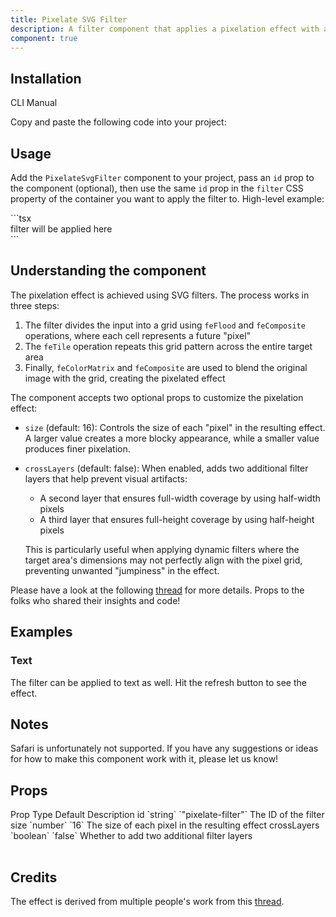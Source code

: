 ```yaml
---
title: Pixelate SVG Filter
description: A filter component that applies a pixelation effect with an SVG filter. Safari is not supported.
component: true
---
```


<ComponentPreview name="pixelate-svg-filter-demo" />

## Installation

<Tabs defaultValue="cli">

<TabsList>
  <TabsTrigger value="cli">CLI</TabsTrigger>
  <TabsTrigger value="manual">Manual</TabsTrigger>
</TabsList>
<TabsContent value="cli">

<InstallTabs command="shadcn@latest add &quot;https://fancycomponents.dev/r/pixelate-svg-filter.json&quot;" npx />

</TabsContent>
<TabsContent value="manual">

<Steps>

<Step>Copy and paste the following code into your project:</Step>

<ComponentSource name="pixelate-svg-filter" />

</Steps>

</TabsContent>
</Tabs>

## Usage

Add the `PixelateSvgFilter` component to your project, pass an `id` prop to the component (optional), then use the same `id` prop in the `filter` CSS property of the container you want to apply the filter to. High-level example:

<CodeSnippet title="Pixelate SVG Filter Example">
```tsx
<PixelateSvgFilter id="pixelate-filter" />
<div style={{ filter: "url(#pixelate-filter)" }}>
 filter will be applied here
</div>
```
</CodeSnippet>

## Understanding the component

The pixelation effect is achieved using SVG filters. The process works in three steps:

1. The filter divides the input into a grid using `feFlood` and `feComposite` operations, where each cell represents a future "pixel"
2. The `feTile` operation repeats this grid pattern across the entire target area
3. Finally, `feColorMatrix` and `feComposite` are used to blend the original image with the grid, creating the pixelated effect

The component accepts two optional props to customize the pixelation effect:

- `size` (default: 16): Controls the size of each "pixel" in the resulting effect. A larger value creates a more blocky appearance, while a smaller value produces finer pixelation.

- `crossLayers` (default: false): When enabled, adds two additional filter layers that help prevent visual artifacts:
  - A second layer that ensures full-width coverage by using half-width pixels
  - A third layer that ensures full-height coverage by using half-height pixels
  
  This is particularly useful when applying dynamic filters where the target area's dimensions may not perfectly align with the pixel grid, preventing unwanted "jumpiness" in the effect.

Please have a look at the following [thread](https://stackoverflow.com/questions/37451189/can-one-pixelate-images-with-an-svg-filter) for more details. Props to the folks who shared their insights and code!

## Examples

### Text

The filter can be applied to text as well. Hit the refresh button to see the effect.

<ComponentPreview name="pixelate-svg-filter-text" />

## Notes

Safari is unfortunately not supported. If you have any suggestions or ideas for how to make this component work with it, please let us know!

## Props

<Table>
  <TableHeader>
    <TableRow>
      <TableHead>Prop</TableHead>
      <TableHead>Type</TableHead>
      <TableHead>Default</TableHead>
      <TableHead>Description</TableHead>
    </TableRow>
  </TableHeader>
  <TableBody>
    <TableRow>
      <TableCell>id</TableCell>
      <TableCell>`string`</TableCell>
      <TableCell>`"pixelate-filter"`</TableCell>
      <TableCell>The ID of the filter</TableCell>
    </TableRow>
    <TableRow>
      <TableCell>size</TableCell>
      <TableCell>`number`</TableCell>
      <TableCell>`16`</TableCell>
      <TableCell>The size of each pixel in the resulting effect</TableCell>
    </TableRow>
    <TableRow>
      <TableCell>crossLayers</TableCell>
      <TableCell>`boolean`</TableCell>
      <TableCell>`false`</TableCell>
      <TableCell>Whether to add two additional filter layers</TableCell>
    </TableRow>
  </TableBody>
</Table>

## Credits

The effect is derived from multiple people's work from this [thread](https://stackoverflow.com/questions/37451189/can-one-pixelate-images-with-an-svg-filter).